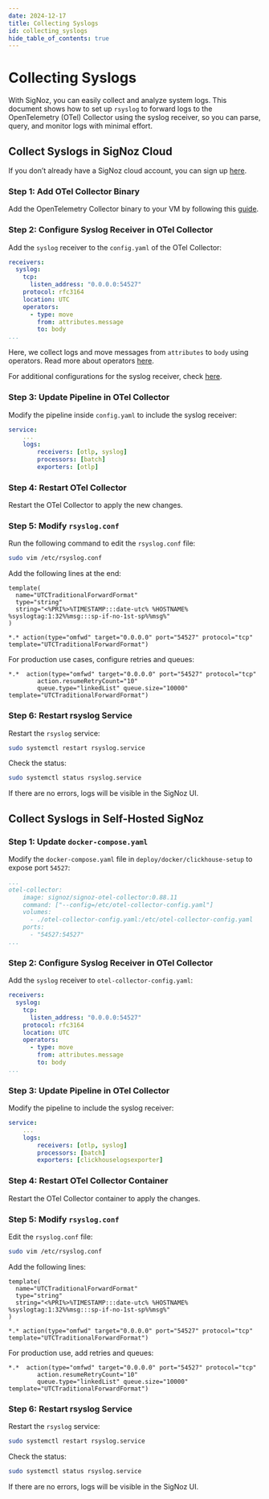 ```yaml
---
date: 2024-12-17
title: Collecting Syslogs
id: collecting_syslogs
hide_table_of_contents: true
---
```


# Collecting Syslogs

With SigNoz, you can easily collect and analyze system logs. This document shows how to set up `rsyslog` to forward logs to the OpenTelemetry (OTel) Collector using 
the syslog receiver, so you can parse, query, and monitor logs with minimal effort.

<Tabs entityName="plans">

<TabItem value="signoz-cloud" label="SigNoz Cloud" default>

## Collect Syslogs in SigNoz Cloud

If you don’t already have a SigNoz cloud account, you can sign up [here](https://signoz.io/teams/).

### Step 1: Add OTel Collector Binary

Add the OpenTelemetry Collector binary to your VM by following this [guide](https://signoz.io/docs/tutorial/opentelemetry-binary-usage-in-virtual-machine/).

### Step 2: Configure Syslog Receiver in OTel Collector

Add the `syslog` receiver to the `config.yaml` of the OTel Collector:

```yaml
receivers:
  syslog:
    tcp:
      listen_address: "0.0.0.0:54527"
    protocol: rfc3164
    location: UTC
    operators:
      - type: move
        from: attributes.message
        to: body
...
```

Here, we collect logs and move messages from `attributes` to `body` using operators. Read more about operators [here](/docs/userguide/logs#operators-for-parsing-and-manipulating-logs).

For additional configurations for the syslog receiver, check [here](https://github.com/open-telemetry/opentelemetry-collector-contrib/tree/main/receiver/syslogreceiver).

### Step 3: Update Pipeline in OTel Collector

Modify the pipeline inside `config.yaml` to include the syslog receiver:

```yaml
service:
    ...
    logs:
        receivers: [otlp, syslog]
        processors: [batch]
        exporters: [otlp]
```

### Step 4: Restart OTel Collector

Restart the OTel Collector to apply the new changes.

### Step 5: Modify `rsyslog.conf`

Run the following command to edit the `rsyslog.conf` file:

```bash
sudo vim /etc/rsyslog.conf
```

Add the following lines at the end:

```rsyslog
template(
  name="UTCTraditionalForwardFormat"
  type="string"
  string="<%PRI%>%TIMESTAMP:::date-utc% %HOSTNAME% %syslogtag:1:32%%msg:::sp-if-no-1st-sp%%msg%"
)

*.* action(type="omfwd" target="0.0.0.0" port="54527" protocol="tcp" template="UTCTraditionalForwardFormat")
```

For production use cases, configure retries and queues:

```rsyslog
*.*  action(type="omfwd" target="0.0.0.0" port="54527" protocol="tcp"
        action.resumeRetryCount="10"
        queue.type="linkedList" queue.size="10000" template="UTCTraditionalForwardFormat")
```

### Step 6: Restart rsyslog Service

Restart the `rsyslog` service:

```bash
sudo systemctl restart rsyslog.service
```

Check the status:

```bash
sudo systemctl status rsyslog.service
```

If there are no errors, logs will be visible in the SigNoz UI.

</TabItem>

<TabItem value="self-hosted" label="Self-Host">

## Collect Syslogs in Self-Hosted SigNoz

### Step 1: Update `docker-compose.yaml`

Modify the `docker-compose.yaml` file in `deploy/docker/clickhouse-setup` to expose port `54527`:

```yaml
...
otel-collector:
    image: signoz/signoz-otel-collector:0.88.11
    command: ["--config=/etc/otel-collector-config.yaml"]
    volumes:
      - ./otel-collector-config.yaml:/etc/otel-collector-config.yaml
    ports:
      - "54527:54527"
...
```

### Step 2: Configure Syslog Receiver in OTel Collector

Add the `syslog` receiver to `otel-collector-config.yaml`:

```yaml
receivers:
  syslog:
    tcp:
      listen_address: "0.0.0.0:54527"
    protocol: rfc3164
    location: UTC
    operators:
      - type: move
        from: attributes.message
        to: body
...
```

### Step 3: Update Pipeline in OTel Collector

Modify the pipeline to include the syslog receiver:

```yaml
service:
    ...
    logs:
        receivers: [otlp, syslog]
        processors: [batch]
        exporters: [clickhouselogsexporter]
```

### Step 4: Restart OTel Collector Container

Restart the OTel Collector container to apply the changes.

### Step 5: Modify `rsyslog.conf`

Edit the `rsyslog.conf` file:

```bash
sudo vim /etc/rsyslog.conf
```

Add the following lines:

```rsyslog
template(
  name="UTCTraditionalForwardFormat"
  type="string"
  string="<%PRI%>%TIMESTAMP:::date-utc% %HOSTNAME% %syslogtag:1:32%%msg:::sp-if-no-1st-sp%%msg%"
)

*.* action(type="omfwd" target="0.0.0.0" port="54527" protocol="tcp" template="UTCTraditionalForwardFormat")
```

For production use, add retries and queues:

```rsyslog
*.*  action(type="omfwd" target="0.0.0.0" port="54527" protocol="tcp"
        action.resumeRetryCount="10"
        queue.type="linkedList" queue.size="10000" template="UTCTraditionalForwardFormat")
```

### Step 6: Restart rsyslog Service

Restart the `rsyslog` service:

```bash
sudo systemctl restart rsyslog.service
```

Check the status:

```bash
sudo systemctl status rsyslog.service
```

If there are no errors, logs will be visible in the SigNoz UI.

</TabItem>

</Tabs>

